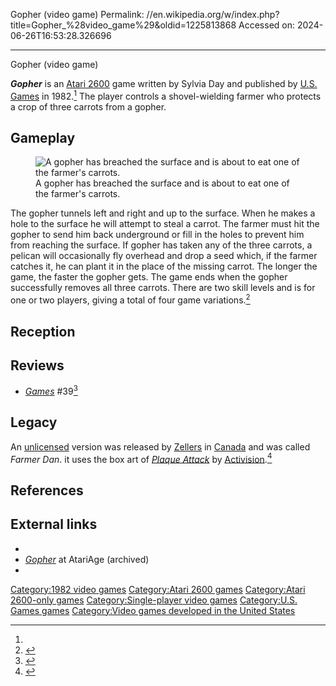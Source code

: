 Gopher (video game)
Permalink: //en.wikipedia.org/w/index.php?title=Gopher_%28video_game%29&oldid=1225813868
Accessed on: 2024-06-26T16:53:28.326696



------
Gopher (video game)
{{Short description|1982 video game}}
{{Infobox video game
|title = Gopher
|image = Gopher Cover.jpg
|image_size =
|developer = James Wickstead Design Associates
|publisher = [[U.S. Games]]
|designer = Sylvia Day<ref name="giantlist">{{cite web|title=The Giant List of Classic Game Programmers|url=https://dadgum.com/giantlist/|last1=Hague|first1=James|access-date=2018-11-26|archive-date=1999-04-29|archive-url=https://web.archive.org/web/19990429062703/https://dadgum.com/giantlist/|url-status=live}}</ref>
|engine = 
|released = 1982
|genre =
|modes = [[Single-player]]
|platforms = [[Atari 2600]]
}}

'''''Gopher''''' is an [[Atari 2600]] game written by Sylvia Day and published by [[U.S. Games]] in 1982.<ref name="giantlist"/> The player controls a shovel-wielding farmer who protects a crop of three carrots from a gopher.

==Gameplay==
[[Image:Gopher_Screenshot.png|thumb|left|A gopher has breached the surface and is about to eat one of the farmer's carrots.]]

The gopher tunnels left and right and up to the surface. When he makes a hole to the surface he will attempt to steal a carrot. The farmer must hit the gopher to send him back underground or fill in the holes to prevent him from reaching the surface. If gopher has taken any of the three carrots, a pelican will occasionally fly overhead and drop a seed which, if the farmer catches it, he can plant it in the place of the missing carrot. The longer the game, the faster the gopher gets. The game ends when the gopher successfully removes all three carrots. There are two skill levels and is for one or two players, giving a total of four game variations.<ref>{{Cite web |title=Atari 2600: Gopher |url=https://archive.org/details/atari_2600_gopher_gopher_attack_1982_u.s._games_corporation_sylvia_day_henry_will |access-date=11 June 2023}}</ref>

==Reception==
==Reviews==
*''[[Games (magazine)|Games]]'' #39<ref>{{cite web | url=https://archive.org/details/games-39-1983-may/page/54/mode/2up | title=GAMES Magazine #39 | date=May 1983 }}</ref>

==Legacy==
An [[Copyright infringement|unlicensed]] version was released by [[Zellers]] in [[Canada]] and was called ''Farmer Dan''. it uses the box art of ''[[Plaque Attack]]'' by [[Activision]].<ref>{{cite web
|title = AtariAge - Companies - Zellers - Farmer Dan
|url = https://www.atariage.com/software_page.php?SoftwareLabelID=693
|accessdate = 2015-09-13
|archive-date = 2021-01-21
|archive-url = https://web.archive.org/web/20210121214845/https://www.atariage.com/software_page.php?SoftwareLabelID=693
|url-status = live
}}</ref>

==References==
{{Reflist}}

==External links==
*{{atarimania|id=7336}}
*''[https://web.archive.org/web/20160805071900/http://www.atariage.com/software_page.html?SoftwareLabelID=218 Gopher]'' at AtariAge (archived)
* {{Internet Archive game | id= atari_2600_gopher_gopher_attack_1982_u.s._games_corporation_sylvia_day_henry_will/v2 }}

[[Category:1982 video games]]
[[Category:Atari 2600 games]]
[[Category:Atari 2600-only games]]
[[Category:Single-player video games]]
[[Category:U.S. Games games]]
[[Category:Video games developed in the United States]]


{{Atari-stub}}
{{action-videogame-stub}}